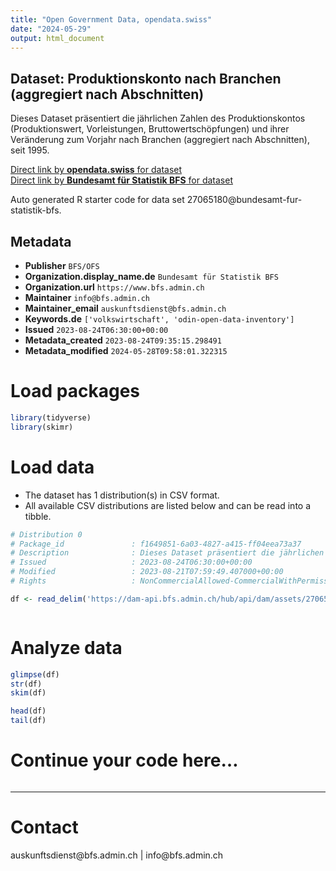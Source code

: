 ```yaml
---
title: "Open Government Data, opendata.swiss"
date: "2024-05-29"
output: html_document
---
```


## Dataset: Produktionskonto nach Branchen (aggregiert nach Abschnitten)

Dieses Dataset präsentiert die jährlichen Zahlen des Produktionskontos (Produktionswert, Vorleistungen, Bruttowertschöpfungen) und ihrer Veränderung zum Vorjahr nach Branchen (aggregiert nach Abschnitten), seit 1995.

[Direct link by **opendata.swiss** for dataset](https://opendata.swiss/de/dataset/produktionskonto-nach-branchen-aggregiert-nach-abschnitten5)<br>
[Direct link by **Bundesamt für Statistik BFS** for dataset](https://www.bfs.admin.ch/asset/de/ts-x-04.02.03.02)

Auto generated R starter code for data set 27065180@bundesamt-fur-statistik-bfs.

## Metadata

- **Publisher** `BFS/OFS`
- **Organization.display_name.de** `Bundesamt für Statistik BFS`
- **Organization.url** `https://www.bfs.admin.ch`
- **Maintainer** `info@bfs.admin.ch`
- **Maintainer_email** `auskunftsdienst@bfs.admin.ch`
- **Keywords.de** `['volkswirtschaft', 'odin-open-data-inventory']`
- **Issued** `2023-08-24T06:30:00+00:00`
- **Metadata_created** `2023-08-24T09:35:15.298491`
- **Metadata_modified** `2024-05-28T09:58:01.322315`


# Load packages

```r

library(tidyverse)
library(skimr)

```

# Load data

-   The dataset has 1 distribution(s) in CSV format.
-   All available CSV distributions are listed below and can be read into a tibble.

```r

# Distribution 0
# Package_id               : f1649851-6a03-4827-a415-ff04eea73a37
# Description              : Dieses Dataset präsentiert die jährlichen Zahlen des Produktionskontos (Produktionswert, Vorleistungen, Bruttowertschöpfungen) und ihrer Veränderung zum Vorjahr nach Branchen (aggregiert nach Abschnitten), seit 1995.
# Issued                   : 2023-08-24T06:30:00+00:00
# Modified                 : 2023-08-21T07:59:49.407000+00:00
# Rights                   : NonCommercialAllowed-CommercialWithPermission-ReferenceRequired

df <- read_delim('https://dam-api.bfs.admin.ch/hub/api/dam/assets/27065192/master')



```

# Analyze data

```r

glimpse(df)
str(df)
skim(df)

head(df)
tail(df)

```

# Continue your code here...

```r

```

------------------------------------------------------------------------

# Contact

auskunftsdienst@bfs.admin.ch | info@bfs.admin.ch
